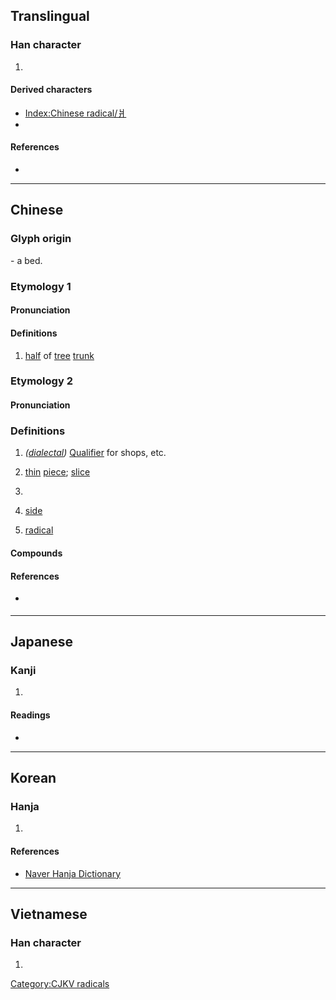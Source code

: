 {{also|丬|⽙|⺦}}
{{character info/new}}
==Translingual==
{{stroke order|type=animate}}

===Han character===
{{Han char|rn=90|rad=爿|as=00|sn=4|four=22200|canj=VLM}}

# {{mul-kangxi radical-def}}

====Derived characters====
* [[Index:Chinese radical/爿]]
* {{l|mul|[[壯]], [[狀]], [[妝]], [[戕]], [[𢪇]], [[斨]], [[𧢼]]}}

====References====
* {{Han ref|kx=0691.090|dkj=19758|dj=1104.050|hdz=42374.010|uh=723F|ud=29247|bh=C962|bd=51554}}

----

==Chinese==
{{zh-forms|alt=丬}}

===Glyph origin===
{{Han etym}}
{{liushu|p}} - a bed.

===Etymology 1===
====Pronunciation====
{{zh-pron
|m=qiáng
|c=coeng4
|h=pfs=chhòng
|oc=2
}}

====Definitions====
{{zh-hanzi}}

# [[half]] of [[tree]] [[trunk]]

===Etymology 2===
====Pronunciation====
{{zh-pron
|m=pán
|c=baan6
|h=pfs=
|mn=pêng
|mn-t=puang5/puêng5
|mn-t_note=puang5 - Shantou; puêng5 - Chaozhou
|w=
|mc=
|oc=1
|ma=|ma2=
|cat=
}}

===Definitions===
{{zh-hanzi}}

# ''([[dialectal]])'' [[qualifier|Qualifier]] for shops, etc.
# {{lb|zh|Hokkien}} [[thin]] [[piece]]; [[slice]]
# {{lb|zh|Hokkien}} {{zh-classifier|[[slice]]s}}
# {{lb|zh|Hokkien}} [[side]] 
#: {{zh-x|東'''爿{pêng}''' |'''east'''; '''east side'''|MN}}
#: {{zh-x|這{chit}'''爿{pêng}''' |'''here'''; '''this side'''|MN}}
# {{lb|zh|Hokkien}} {{lb|zh|linguistics}} [[radical]]

====Compounds====
{{zh-der|東爿|南爿|西爿|北爿}}

====References====
* {{qualifier|Min Nan}} {{thcwd|1224}}

----

==Japanese==

===Kanji===
{{ja-kanji|grade=|rs=爿00}}

# {{defn|lang=ja|sort=爿00}}

====Readings====
* {{ja-readings|on=[[しょう]] (shō)|kun=[[だい]] (dai), [[きぎれ]] (kigire)}}

----

==Korean==

===Hanja===
{{ko-hanja|hangeul=장|rv=jang|mr=chang|y=cang|eumhun=나뭇조각}}

# {{defn|lang=ko|sort=爿00}}

====References====
* [http://hanja.naver.com/hanja?q=%E7%88%BF Naver Hanja Dictionary]

----

==Vietnamese==

===Han character===
{{vi-readings|rs=爿00| hanviet = tường}}

# {{defn|lang=vi|sort=爿00}}

[[Category:CJKV radicals]]